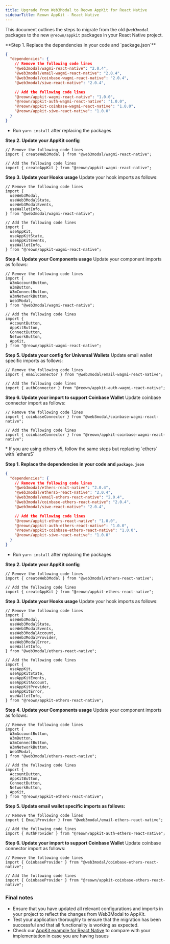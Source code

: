 ```yaml
---
title: Upgrade from Web3Modal to Reown AppKit for React Native
sidebarTitle: Reown AppKit - React Native
---
```


This document outlines the steps to migrate from the old `@web3modal` packages to the new `@reown/appkit` packages in your React Native project.

<Tabs>

  <Tab title="Wagmi">
  **Step 1. Replace the dependencies in your code and `package.json`**

```json {9-13}
{
  "dependencies": {
    // Remove the following code lines
    "@web3modal/wagmi-react-native": "2.0.4",
    "@web3modal/email-wagmi-react-native": "2.0.4",
    "@web3modal/coinbase-wagmi-react-native": "2.0.4",
    "@web3modal/siwe-react-native": "2.0.4",

    // Add the following code lines
    "@reown/appkit-wagmi-react-native": "1.0.0",
    "@reown/appkit-auth-wagmi-react-native": "1.0.0",
    "@reown/appkit-coinbase-wagmi-react-native": "1.0.0",
    "@reown/appkit-siwe-react-native": "1.0.0"
  }
}
```

- Run `yarn install` after replacing the packages

**Step 2. Update your AppKit config**

```tsx {4-5}
// Remove the following code lines
import { createWeb3Modal } from "@web3modal/wagmi-react-native";

// Add the following code lines
import { createAppKit } from "@reown/appkit-wagmi-react-native";
```

**Step 3. Update your Hooks usage**
Update your hook imports as follows:

```tsx {9-15}
// Remove the following code lines
import {
  useWeb3Modal,
  useWeb3ModalState,
  useWeb3ModalEvents,
  useWalletInfo,
} from "@web3modal/wagmi-react-native";

// Add the following code lines
import {
  useAppKit,
  useAppKitState,
  useAppKitEvents,
  useWalletInfo,
} from "@reown/appkit-wagmi-react-native";
```

**Step 4. Update your Components usage**
Update your component imports as follows:

```tsx {10-17}
// Remove the following code lines
import {
  W3mAccountButton,
  W3mButton,
  W3mConnectButton,
  W3mNetworkButton,
  Web3Modal,
} from "@web3modal/wagmi-react-native";

// Add the following code lines
import {
  AccountButton,
  AppKitButton,
  ConnectButton,
  NetworkButton,
  AppKit,
} from "@reown/appkit-wagmi-react-native";
```

**Step 5. Update your config for Universal Wallets**
Update email wallet specific imports as follows:

```tsx {4-5}
// Remove the following code lines
import { emailConnector } from "@web3modal/email-wagmi-react-native";

// Add the following code lines
import { authConnector } from "@reown/appkit-auth-wagmi-react-native";
```

**Step 6. Update your import to support Coinbase Wallet**
Update coinbase connector import as follows:

```tsx {4-5}
// Remove the following code lines
import { coinbaseConnector } from "@web3modal/coinbase-wagmi-react-native";

// Add the following code lines
import { coinbaseConnector } from "@reown/appkit-coinbase-wagmi-react-native";
```

  </Tab>
  <Tab title="Ethers">
  * If you are using ethers v5, follow the same steps but replacing `ethers` with `ethers5`

**Step 1. Replace the dependencies in your code and `package.json`**

```json {9-14}
{
  "dependencies": {
    // Remove the following code lines
    "@web3modal/ethers-react-native": "2.0.4",
    "@web3modal/ethers5-react-native": "2.0.4",
    "@web3modal/email-ethers-react-native": "2.0.4",
    "@web3modal/coinbase-ethers-react-native": "2.0.4",
    "@web3modal/siwe-react-native": "2.0.4",

    // Add the following code lines
    "@reown/appkit-ethers-react-native": "1.0.0",
    "@reown/appkit-auth-ethers-react-native": "1.0.0",
    "@reown/appkit-coinbase-ethers-react-native": "1.0.0",
    "@reown/appkit-siwe-react-native": "1.0.0"
  }
}
```

- Run `yarn install` after replacing the packages

**Step 2. Update your AppKit config**

```tsx {4-5}
// Remove the following code lines
import { createWeb3Modal } from "@web3modal/ethers-react-native";

// Add the following code lines
import { createAppKit } from "@reown/appkit-ethers-react-native";
```

**Step 3. Update your Hooks usage**
Update your hook imports as follows:

```tsx {12-21}
// Remove the following code lines
import {
  useWeb3Modal,
  useWeb3ModalState,
  useWeb3ModalEvents,
  useWeb3ModalAccount,
  useWeb3ModalProvider,
  useWeb3ModalError,
  useWalletInfo,
} from "@web3modal/ethers-react-native";

// Add the following code lines
import {
  useAppKit,
  useAppKitState,
  useAppKitEvents,
  useAppKitAccount,
  useAppKitProvider,
  useAppKitError,
  useWalletInfo,
} from "@reown/appkit-ethers-react-native";
```

**Step 4. Update your Components usage**
Update your component imports as follows:

```tsx {11-17}
// Remove the following code lines
import {
  W3mAccountButton,
  W3mButton,
  W3mConnectButton,
  W3mNetworkButton,
  Web3Modal,
} from "@web3modal/ethers-react-native";

// Add the following code lines
import {
  AccountButton,
  AppKitButton,
  ConnectButton,
  NetworkButton,
  AppKit,
} from "@reown/appkit-ethers-react-native";
```

**Step 5. Update email wallet specific imports as follows:**

```tsx {4-5}
// Remove the following code lines
import { EmailProvider } from "@web3modal/email-ethers-react-native";

// Add the following code lines
import { AuthProvider } from "@reown/appkit-auth-ethers-react-native";
```

**Step 6. Update your import to support Coinbase Wallet**
Update coinbase connector import as follows:

```tsx {4-5}
// Remove the following code lines
import { CoinbaseProvider } from "@web3modal/coinbase-ethers-react-native";

// Add the following code lines
import { CoinbaseProvider } from "@reown/appkit-coinbase-ethers-react-native";
```

  </Tab>
</Tabs>

### Final notes

- Ensure that you have updated all relevant configurations and imports in your project to reflect the changes from Web3Modal to AppKit.
- Test your application thoroughly to ensure that the migration has been successful and that all functionality is working as expected.
- Check our [AppKit example for React Native](https://github.com/WalletConnect/react-native-examples/tree/main/dapps/W3MWagmi) to compare with your implementation in case you are having issues

